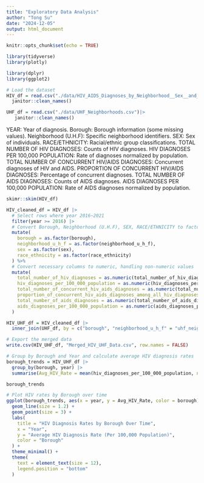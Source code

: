 ```yaml
---
title: "Exploratory Data Analysis"
author: "Tong Su"
date: "2024-12-05"
output: html_document
---
```


```r
knitr::opts_chunk$set(echo = TRUE)
```


```r
library(tidyverse)
library(plotly)

library(dplyr)
library(ggplot2)
```

```r
# Load the dataset
HIV_df = read.csv("./data/HIV_AIDS_Diagnoses_by_Neighborhood__Sex__and_Race_Ethnicity_20241118.csv")|>
  janitor::clean_names()

UHF_df = read.csv("./data/UHF_Neighborhoods.csv")|>
   janitor::clean_names()
```
YEAR: Year of diagnosis.
Borough: Borough information (some missing values).
Neighborhood (U.H.F): Specific neighborhood identifiers.
SEX: Sex of individuals.
RACE/ETHNICITY: Racial/ethnic group classifications.
TOTAL NUMBER OF HIV DIAGNOSES: Counts of HIV diagnoses.
HIV DIAGNOSES PER 100,000 POPULATION: Rate of diagnoses normalized by population.
TOTAL NUMBER OF CONCURRENT HIV/AIDS DIAGNOSES: Concurrent diagnoses of HIV and AIDS.
PROPORTION OF CONCURRENT HIV/AIDS DIAGNOSES: Percentage of concurrent diagnoses.
TOTAL NUMBER OF AIDS DIAGNOSES: Counts of AIDS diagnoses.
AIDS DIAGNOSES PER 100,000 POPULATION: Rate of AIDS diagnoses normalized by population.
```r
skimr::skim(HIV_df)
```

```r
HIV_cleaned_df = HIV_df |>
  # Select rows where year 2016~2021
  filter(year >= 2016) |>
  # Convert Borough, Neighborhood (U.H.F), SEX, RACE/ETHNICITY to factors
  mutate(
    borough = as.factor(borough),
    neighborhood_u_h_f = as.factor(neighborhood_u_h_f),
    sex = as.factor(sex),
    race_ethnicity = as.factor(race_ethnicity)
  ) %>%
  # Convert necessary columns to numeric, handling non-numeric values
  mutate(
    total_number_of_hiv_diagnoses = as.numeric(total_number_of_hiv_diagnoses),
    hiv_diagnoses_per_100_000_population = as.numeric(hiv_diagnoses_per_100_000_population),
    total_number_of_concurrent_hiv_aids_diagnoses = as.numeric(total_number_of_concurrent_hiv_aids_diagnoses),
    proportion_of_concurrent_hiv_aids_diagnoses_among_all_hiv_diagnoses = as.numeric(proportion_of_concurrent_hiv_aids_diagnoses_among_all_hiv_diagnoses),
    total_number_of_aids_diagnoses = as.numeric(total_number_of_aids_diagnoses),
    aids_diagnoses_per_100_000_population = as.numeric(aids_diagnoses_per_100_000_population)
  )
```

```r
HIV_UHF_df = HIV_cleaned_df |>
  inner_join(UHF_df, by = c("borough", "neighborhood_u_h_f" = "uhf_neighborhood"))

# Export the merged data
write.csv(HIV_UHF_df, "Merged_HIV_UHF_Data.csv", row.names = FALSE)
```

```r
# Group by Borough and Year and calculate average HIV diagnosis rates
borough_trends = HIV_UHF_df |>
  group_by(borough, year) |>
  summarise(Avg_HIV_Rate = mean(hiv_diagnoses_per_100_000_population, na.rm = TRUE))

borough_trends
```


```r
# Plot HIV rates by Borough over time
ggplot(borough_trends, aes(x = year, y = Avg_HIV_Rate, color = borough)) +
  geom_line(size = 1.2) +
  geom_point(size = 3) +
  labs(
    title = "HIV Diagnosis Rates by Borough Over Time",
    x = "Year",
    y = "Average HIV Diagnosis Rate (Per 100,000 Population)",
    color = "Borough"
  ) +
  theme_minimal() +
  theme(
    text = element_text(size = 12),
    legend.position = "bottom"
  )
```